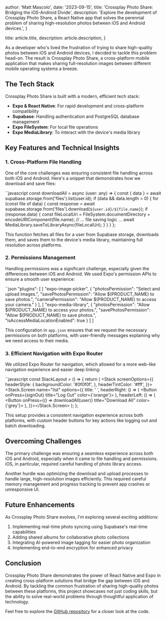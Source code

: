 
  author: 'Matt Mascolo',
  date: '2023-09-15',
  title: 'Crossplay Photo Share: Bridging the iOS-Android Divide',
  description:
    'Explore the development of Crossplay Photo Share, a React Native app that solves the perennial problem of sharing high-resolution photos between iOS and Android devices.',
}

  title: article.title,
  description: article.description,
}


As a developer who's lived the frustration of trying to share high-quality photos between iOS and Android devices, I decided to tackle this problem head-on. The result is Crossplay Photo Share, a cross-platform mobile application that makes sharing full-resolution images between different mobile operating systems a breeze.

## The Tech Stack

Crossplay Photo Share is built with a modern, efficient tech stack:

- **Expo & React Native**: For rapid development and cross-platform compatibility
- **Supabase**: Handling authentication and PostgreSQL database management
- **Expo FileSystem**: For local file operations
- **Expo MediaLibrary**: To interact with the device's media library

## Key Features and Technical Insights

### 1. Cross-Platform File Handling

One of the core challenges was ensuring consistent file handling across both iOS and Android. Here's a snippet that demonstrates how we download and save files:

``javascript
const downloadAll = async (user: any) => {
  const { data } = await supabase.storage.from('files').list(user.id);
  if (data && data.length > 0) {
    for (const file of data) {
      const response = await supabase.storage.from('files').download(`${user.id}/${file.name}`);
      if (response.data) {
        const fileLocalUri = FileSystem.documentDirectory + encodeURIComponent(file.name);
        // ... file saving logic ...
        await MediaLibrary.saveToLibraryAsync(fileLocalUri);
      }
    }
  }
};

This function fetches all files for a user from Supabase storage, downloads them, and saves them to the device's media library, maintaining full resolution across platforms.

### 2. Permissions Management

Handling permissions was a significant challenge, especially given the differences between iOS and Android. We used Expo's permission APIs to ensure a smooth user experience:

``json
"plugins": [
  [
    "expo-image-picker",
    {
      "photosPermission": "Select and upload images.",
      "savePhotosPermission": "Allow $(PRODUCT_NAME) to save photos.",
      "cameraPermission": "Allow $(PRODUCT_NAME) to access your camera."
    }
  ],
  [
    "expo-media-library",
    {
      "photosPermission": "Allow $(PRODUCT_NAME) to access your photos.",
      "savePhotosPermission": "Allow $(PRODUCT_NAME) to save photos.",
      "isAccessMediaLocationEnabled": true
    }
  ]
]

This configuration in `app.json` ensures that we request the necessary permissions on both platforms, with user-friendly messages explaining why we need access to their media.

### 3. Efficient Navigation with Expo Router

We utilized Expo Router for navigation, which allowed for a more web-like navigation experience and easier deep linking:

``javascript
const StackLayout = () => {
  return (
    <Stack
      screenOptions={{
        headerStyle: {
          backgroundColor: '#0f0f0f',
        },
        headerTintColor: '#fff',
      }}>
      <Stack.Screen
        name="list"
        options={{
          title: ' ',
          headerRight: () => (
            <Button onPress={signOut} title="Log Out" color={'orange'}></Button>
          ),
          headerLeft: () => (
            <Button onPress={() => downloadAll(user)} title="Download All" color={'grey'}></Button>
          ),
        }}></Stack.Screen>
    </Stack>
  );
};

This setup provides a consistent navigation experience across both platforms, with custom header buttons for key actions like logging out and batch downloading.

## Overcoming Challenges

The primary challenge was ensuring a seamless experience across both iOS and Android, especially when it came to file handling and permissions. iOS, in particular, required careful handling of photo library access.

Another hurdle was optimizing the download and upload processes to handle large, high-resolution images efficiently. This required careful memory management and progress tracking to prevent app crashes or unresponsive UI.

## Future Enhancements

As Crossplay Photo Share evolves, I'm exploring several exciting additions:

1. Implementing real-time photo syncing using Supabase's real-time capabilities
2. Adding shared albums for collaborative photo collections
3. Integrating AI-powered image tagging for easier photo organization
4. Implementing end-to-end encryption for enhanced privacy

## Conclusion

Crossplay Photo Share demonstrates the power of React Native and Expo in creating cross-platform solutions that bridge the gap between iOS and Android. By tackling the common frustration of sharing high-quality photos between these platforms, this project showcases not just coding skills, but the ability to solve real-world problems through thoughtful application of technology.

Feel free to explore the [GitHub repository](https://github.com/mattmascolo/crossplay-photo-share) for a closer look at the code.